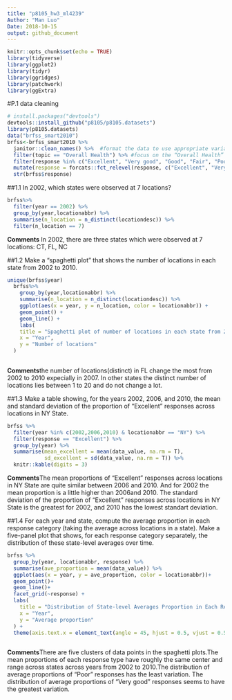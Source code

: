 ```yaml
---
title: "p8105_hw3_ml4239"
Author: "Man Luo"
Date: 2018-10-15
output: github_document
---
```


```r
knitr::opts_chunk$set(echo = TRUE)
library(tidyverse)
library(ggplot2)
library(tidyr)
library(ggridges)
library(patchwork)
library(ggExtra)
```

#P.1
data cleaning 
```r
# install.packages("devtools")
devtools::install_github("p8105/p8105.datasets")
library(p8105.datasets)
data("brfss_smart2010") 
brfss<-brfss_smart2010 %>% 
  janitor::clean_names() %>%  #format the data to use appropriate variable names;
  filter(topic == "Overall Health") %>% #focus on the “Overall Health” topic
  filter(response %in% c("Excellent", "Very good", "Good", "Fair", "Poor")) %>% #include only responses from “Excellent” to “Poor”
  mutate(response = forcats::fct_relevel(response, c("Excellent", "Very good", "Good", "Fair", "Poor"))) #organize responses as a factor taking levels ordered from “Excellent” to “Poor”
  str(brfss$response)
```

##1.1
In 2002, which states were observed at 7 locations?
```r
brfss%>% 
  filter(year == 2002) %>% 
  group_by(year,locationabbr) %>% 
  summarise(n_location = n_distinct(locationdesc)) %>% 
  filter(n_location == 7)
```

**Comments** In 2002, there are three states which were observed at 7 locations: CT, FL, NC

##1.2
Make a “spaghetti plot” that shows the number of locations in each state from 2002 to 2010.

```r
unique(brfss$year)
  brfss%>% 
    group_by(year,locationabbr) %>% 
    summarise(n_location = n_distinct(locationdesc)) %>% 
    ggplot(aes(x = year, y = n_location, color = locationabbr)) +
    geom_point() +
    geom_line() +
    labs(
    title = "Spaghetti plot of number of locations in each state from 2002 to 2010",
    x = "Year",
    y = "Number of locations"
  )
    
```

**Comments**the number of locations(distinct) in FL change the most from 2002 to 2010 expecially in 2007. In other states the distinct number of locations lies between 1 to 20 and do not change a lot.

##1.3
Make a table showing, for the years 2002, 2006, and 2010, the mean and standard deviation of the proportion of “Excellent” responses across locations in NY State.


```r
brfss %>% 
  filter(year %in% c(2002,2006,2010) & locationabbr == "NY") %>% 
  filter(response == "Excellent") %>% 
  group_by(year) %>% 
  summarise(mean_excellent = mean(data_value, na.rm = T),
            sd_excellent = sd(data_value, na.rm = T)) %>% 
  knitr::kable(digits = 3)
```

**Comments**The mean proportions of “Excellent” responses across locations in NY State are quite similar between 2006 and 2010. And for 2002 the mean proportion is a little higher than 2006and 2010. The standard deviation of the proportion of “Excellent” responses across locations in NY State is the greatest for 2002, and 2010 has the lowest standart deviation.

##1.4
For each year and state, compute the average proportion in each response category (taking the average across locations in a state). Make a five-panel plot that shows, for each response category separately, the distribution of these state-level averages over time.

```r
brfss %>% 
  group_by(year, locationabbr, response) %>% 
  summarise(ave_proportion = mean(data_value)) %>% 
  ggplot(aes(x = year, y = ave_proportion, color = locationabbr))+
  geom_point()+
  geom_line()+
  facet_grid(~response) +
  labs(
    title = "Distribution of State-level Averages Proportion in Each Response for Each Year ",
    x = "Year",
    y = "Average proportion"
  ) +
  theme(axis.text.x = element_text(angle = 45, hjust = 0.5, vjust = 0.5,size = 8), legend.position = "right") 
  
```

**Comments**There are five clusters of data points in the spaghetti plots.The mean proportions of each response type have roughly the same center and range across states across years from 2002 to 2010.The distribution of average proportions of "Poor" responses has the least variation. The distribution of average proportions of "Very good" responses seems to have the greatest variation. 
